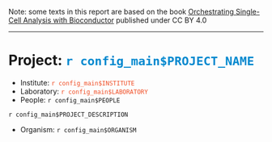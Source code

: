 
Note: some texts in this report are based on the book
[Orchestrating Single-Cell Analysis with Bioconductor](https://bioconductor.org/books/3.15/OSCA/)
published under CC BY 4.0

***

# Project: <span style="color: #0089CF">`r config_main$PROJECT_NAME`</span>

- Institute: <span style="color: #F04E26">`r config_main$INSTITUTE`</span>
- Laboratory: <span style="color: #F04E26">`r config_main$LABORATORY`</span>
- People: `r config_main$PEOPLE`

`r config_main$PROJECT_DESCRIPTION`

- Organism: `r config_main$ORGANISM`
